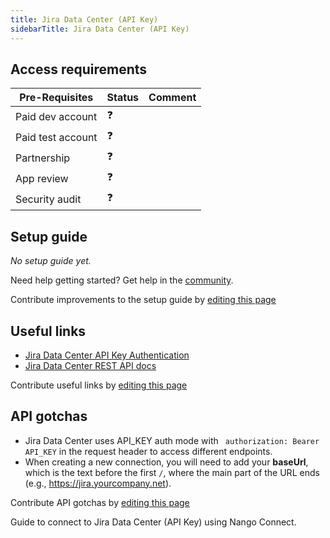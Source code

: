 ```yaml
---
title: Jira Data Center (API Key)
sidebarTitle: Jira Data Center (API Key)
---
```



<Overview />
<PreBuiltTooling />
<PreBuiltUseCases />

## Access requirements
| Pre-Requisites | Status | Comment|
| - | - | - |
| Paid dev account | ❓ |  |
| Paid test account | ❓ |  |
| Partnership | ❓ | |
| App review | ❓ |  |
| Security audit | ❓ | |


## Setup guide

_No setup guide yet._

<Tip>Need help getting started? Get help in the [community](https://nango.dev/slack).</Tip>

<Note>Contribute improvements to the setup guide by [editing this page](https://github.com/nangohq/nango/tree/master/docs/integrations/all/jira-data-center-api-key.mdx)</Note>


## Useful links

-   [Jira Data Center API Key Authentication](https://confluence.atlassian.com/enterprise/using-personal-access-tokens-1026032365.html)
-   [Jira Data Center REST API docs](https://docs.atlassian.com/software/jira/docs/api/REST/8.20.14/)


<Note>Contribute useful links by [editing this page](https://github.com/nangohq/nango/tree/master/docs/integrations/all/jira-data-center-api-key.mdx)</Note>

## API gotchas

- Jira Data Center uses API_KEY auth mode with ` authorization: Bearer API_KEY` in the request header to access different endpoints.
- When creating a new connection, you will need to add your **baseUrl**, which is the text before the first `/`, where the main part of the URL ends (e.g., https://jira.yourcompany.net).

<Note>Contribute API gotchas by [editing this page](https://github.com/nangohq/nango/tree/master/docs/integrations/all/jira-data-center-api-key.mdx)</Note>

<Card title="Connect to Jira Data Center (API Key)" icon="link" href="/integrations/all/jira-data-center-api-key/connect" horizontal>
  Guide to connect to Jira Data Center (API Key) using Nango Connect.
</Card>
